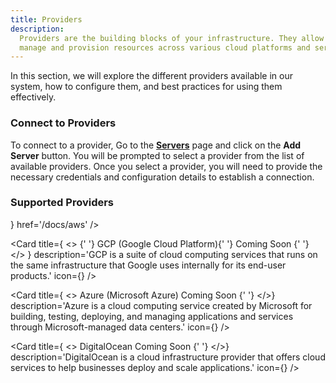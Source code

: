 ```yaml
---
title: Providers
description:
  Providers are the building blocks of your infrastructure. They allow you to
  manage and provision resources across various cloud platforms and services.
---
```


In this section, we will explore the different providers available in our
system, how to configure them, and best practices for using them effectively.

### Connect to Providers

To connect to a provider, Go to the
[**Servers**](https://demo.dflow.sh/settings/servers) page and click on the
**Add Server** button. You will be prompted to select a provider from the list
of available providers. Once you select a provider, you will need to provide the
necessary credentials and configuration details to establish a connection.

### Supported Providers

<Cards className='mb-5'>
  <Card
    title='AWS (Amazon Web Services)'
    description='AWS is a comprehensive cloud computing platform that offers a wide range of services, including computing power, storage, and databases.'
    icon={<AWS />}
    href='/docs/aws'
  />

<Card
  title={
    <>
      {' '}
      GCP (Google Cloud Platform){' '}
      <span className='ml-2 inline-block rounded-md bg-yellow-100 px-2 py-0.5 text-xs font-medium text-yellow-800 dark:bg-yellow-900 dark:text-yellow-100'>
        Coming Soon
      </span>{' '}
    </>
  }
  description='GCP is a suite of cloud computing services that runs on the same infrastructure that Google uses internally for its end-user products.'
  icon={<GCP />}
/>

  <Card
    title={ <> Azure (Microsoft Azure) <span className='ml-2 inline-block rounded-md bg-yellow-100 px-2 py-0.5 text-xs font-medium text-yellow-800 dark:bg-yellow-900 dark:text-yellow-100'>
        Coming Soon
      </span>{' '} </>}
    description='Azure is a cloud computing service created by Microsoft for building, testing, deploying, and managing applications and services through Microsoft-managed data centers.'
    icon={<Azure />}
  />
  
  <Card
    title={ <> DigitalOcean <span className='ml-2 inline-block rounded-md bg-yellow-100 px-2 py-0.5 text-xs font-medium text-yellow-800 dark:bg-yellow-900 dark:text-yellow-100'>
        Coming Soon
      </span>{' '} </>}
    description='DigitalOcean is a cloud infrastructure provider that offers cloud services to help businesses deploy and scale applications.'
    icon={<DigitalOcean />}
  />
</Cards>
